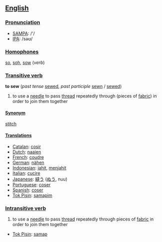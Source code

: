 ==[[English]]==

=== [[Pronunciation]] ===
*[[w:SAMPA|SAMPA]]: /'/
*[[w:IPA|IPA]]: /səʊ/

=== [[Homophone]]s ===

[[so]], [[soh]], [[sow]] (''verb'')

=== [[Transitive verb]] ===

'''to sew''' (''past tense'' [[sewed]], ''past participle'' [[sewn]] / [[sewed]])

# to use a [[needle]] to pass [[thread]] repeatedly through (pieces of [[fabric]]) in order to join them together

==== [[Synonym]] ====
[[stitch]]

==== [[Translation]]s ====
*[[Catalan]]: [[cosir]]
*[[Dutch]]: [[naaien]]
*[[French]]: [[coudre]]
*[[German]]: [[nähen]]
*[[Indonesian]]: [[jahit]], [[jahit|menjahit]]
*[[Italian]]: [[cucire]]
*[[Japanese]]: [[縫う]] ([[ぬう]], nuu)
*[[Portuguese]]: [[coser]]
*[[Spanish]]: [[coser]]
*[[Tok Pisin]]: [[samapim]]

=== [[Intransitive verb]] ===

# to use a [[needle]] to pass [[thread]] repeatedly through pieces of [[fabric]] in order to join them together

*[[Tok Pisin]]: [[samap]]